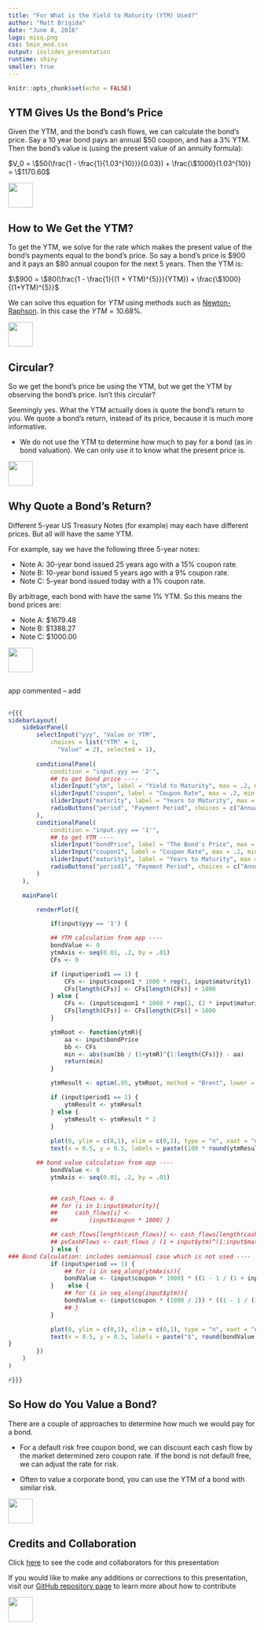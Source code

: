 ```yaml
---
title: "For What is the Yield to Maturity (YTM) Used?"
author: "Matt Brigida"
date: "June 8, 2016"
logo: misq.png
css: 5min_mod.css
output: ioslides_presentation
runtime: shiny
smaller: true
---
```


```r
knitr::opts_chunk$set(echo = FALSE)
```

## YTM Gives Us the Bond's Price

Given the YTM, and the bond's cash flows, we can calculate the bond's price.  Say a 10 year bond pays an annual \$50 coupon, and has a 3\% YTM.  Then the bond's value is (using the present value of an annuity formula):

$V_0 = \$50(\frac{1 - \frac{1}{1.03^{10}}}{0.03}) + \frac{\$1000}{1.03^{10}} = \$1170.60$

<div class="MIfooter"><img src="mi.png" style="height:50px;"></div> 

## How to We Get the YTM?

To get the YTM, we solve for the rate which makes the present value of the bond's payments equal to the bond's price. So say a bond's price is \$900 and it pays an \$80 annual coupon for the next 5 years.  Then the YTM is:

$\$900 = \$80(\frac{1 - \frac{1}{(1 + YTM)^{5}}}{YTM}) + \frac{\$1000}{(1+YTM)^{5}}$

We can solve this equation for $YTM$ using methods such as [Newton-Raphson](https://en.wikipedia.org/wiki/Newton%27s_method).  In this case the $YTM = 10.68\%$.

<div class="MIfooter"><img src="mi.png" style="height:50px;"></div> 

## Circular?

So we get the bond's price be using the YTM, but we get the YTM by observing the bond's price.  Isn't this circular?  

Seemingly yes.  What the YTM actually does is quote the bond's return to you.  We quote a bond's return, instead of its price, because it is much more informative.  

-  We do not use the YTM to determine how much to pay for a bond (as in bond valuation).  We can only use it to know what the present price is.

<div class="MIfooter"><img src="mi.png" style="height:50px;"></div> 

## Why Quote a Bond's Return?

Different 5-year US Treasury Notes (for example) may each have different prices.  But all will have the same YTM.  

For example, say we have the following three 5-year notes:

- Note A: 30-year bond issued 25 years ago with a 15\% coupon rate.
- Note B: 10-year bond issued 5 years ago with a 9% coupon rate.
- Note C: 5-year bond issued today with a 1\% coupon rate.

By arbitrage, each bond with have the same 1\% YTM.  So this means the bond prices are:

- Note A: \$1679.48
- Note B: \$1388.27
- Note C: \$1000.00

<div class="MIfooter"><img src="mi.png" style="height:50px;"></div> 

<!--- add arbitrage to prove they must all have 1% YTM? -->

## 

<!-- app bleow is not telling the story -->
<!-- replace with app which shows all prices which have the same YTM -->
<!-- user change YTM and it plots in coupon price space? -->

app commented -- add
<!---
```r
## sidebarLayout(
##     sidebarPanel(
##         sliderInput("coupon2", label = "Coupon Rate", max = .2, min = 0, value = .05, step = .01),
##         sliderInput("maturity2", label = "Years to Maturity", max = 50, min = 1, value = 10)
##     ),
## mainPanel(
##     renderMetricsgraphics({



##         })
```
-->


##

```r
#{{{
sidebarLayout(
    sidebarPanel(
        selectInput("yyy", "Value or YTM",
            choices = list("YTM" = 1,
              "Value" = 2), selected = 1),
        
        conditionalPanel(
            condition = "input.yyy == '2'",
            ## to get bond price ----
            sliderInput("ytm", label = "Yield to Maturity", max = .2, min = 0.01, value = .05, step = .01),
            sliderInput("coupon", label = "Coupon Rate", max = .2, min = 0, value = .05, step = .01),
            sliderInput("maturity", label = "Years to Maturity", max = 50, min = 1, value = 10),
            radioButtons("period", "Payment Period", choices = c("Annual" = "1", "Semiannual" = "2"), selected = "1")
        ),
        conditionalPanel(
            condition = "input.yyy == '1'",
            ## to get YTM ----
            sliderInput("bondPrice", label = "The Bond's Price", max = 2000, min = 1, value = 1000, step = 10),
            sliderInput("coupon1", label = "Coupon Rate", max = .2, min = 0, value = .05, step = .01),
            sliderInput("maturity1", label = "Years to Maturity", max = 50, min = 1, value = 10),
            radioButtons("period1", "Payment Period", choices = c("Annual" = "1", "Semiannual" = "2"), selected = "1")
        )
    ),

    mainPanel(

        renderPlot({

            if(input$yyy == '1') {

            ## YTM calculation from app ----
            bondValue <- 0
            ytmAxis <- seq(0.01, .2, by = .01)
            CFs <- 0

            if (input$period1 == 1) {
                CFs <- input$coupon1 * 1000 * rep(1, input$maturity1)
                CFs[length(CFs)] <- CFs[length(CFs)] + 1000
            } else {
                CFs <- (input$coupon1 * 1000 * rep(1, (2 * input$maturity1))) / 2
                CFs[length(CFs)] <- CFs[length(CFs)] + 1000
            }

            ytmRoot <- function(ytmR){
                aa <- input$bondPrice
                bb <- CFs
                min <- abs(sum(bb / (1+ytmR)^{1:length(CFs)}) - aa)
                return(min)
            }

            ytmResult <- optim(.05, ytmRoot, method = "Brent", lower = -1, upper = 2)$par

            if (input$period1 == 1) {
                ytmResult <- ytmResult
            } else {
                ytmResult <- ytmResult * 2
            }
            
            plot(0, ylim = c(0,1), xlim = c(0,1), type = "n", xaxt = "n", yaxt = "n", ylab = "", xlab = "")
            text(x = 0.5, y = 0.5, labels = paste((100 * round(ytmResult, 4)), "%"), cex = 5)

	    ## bond value calculation from app ----
            bondValue <- 0
            ytmAxis <- seq(0.01, .2, by = .01)


            ## cash_flows <- 0
            ## for (i in 1:input$maturity){
            ##     cash_flows[i] <- 
            ##         (input$coupon * 1000) }

            ## cash_flows[length(cash_flows)] <- cash_flows[length(cash_flows)] + 1000 
            ## pvCashFlows <- cash_flows / (1 + input$ytm)^(1:input$maturity)
            } else {
### Bond Calculation: includes semiannual case which is not used ----   
            if (input$period == 1) {
                ## for (i in seq_along(ytmAxis)){
                bondValue <- (input$coupon * 1000) * ((1 - 1 / (1 + input$ytm)^(input$maturity)) / input$ytm) + 1000 / (1 + input$ytm)^(input$maturity) #}
            }    else {
                ## for (i in seq_along(input$ytm)){
                bondValue <- (input$coupon * (1000 / 2)) * ((1 - 1 / (1 + (input$ytm / 2))^(input$maturity * 2)) / (input$ytm / 2)) + 1000 / (1 + (input$ytm / 2))^(input$maturity * 2)
                ## }
            }

            plot(0, ylim = c(0,1), xlim = c(0,1), type = "n", xaxt = "n", yaxt = "n", ylab = "", xlab = "")
            text(x = 0.5, y = 0.5, labels = paste("$", round(bondValue, 2)), cex = 5)
}
        })
    )
)

#}}}
```



## So How do You Value a Bond?

There are a couple of approaches to determine how much we would pay for a bond.  

-  For a default risk free coupon bond, we can discount each cash flow by the market determined zero coupon rate.  If the bond is not default free, we can adjust the rate for risk.

-  Often to value a corporate bond, you can use the YTM of a bond with similar risk.

<div class="MIfooter"><img src="mi.png" style="height:50px;"></div> 

## Credits and Collaboration

Click [here](https://github.com/FinancialMarkets/5MinuteFinance/blob/master/Fixed_Income_and_Debt/For_What_YTM_Used/for_what_YTM_used.Rmd) to see the code and collaborators for this presentation

If you would like to make any additions or corrections to this presentation, visit our [GitHub repository page](https://github.com/FinancialMarkets/5MinuteFinance#how-to-contribute) to learn more about how to contribute

<div class="MIfooter"><img src="mi.png" style="height:50px;"></div> 
